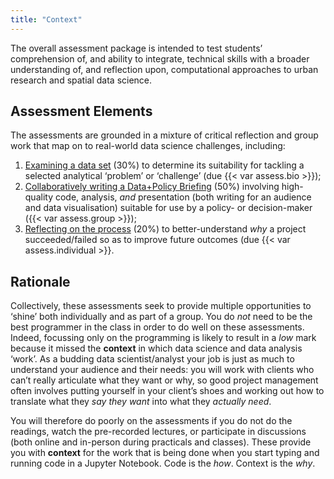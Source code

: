 ```yaml
---
title: "Context"
---
```


The overall assessment package is intended to test students' comprehension of, and ability to integrate, technical skills with a broader understanding of, and reflection upon, computational approaches to urban research and spatial data science. 

## Assessment Elements

The assessments are grounded in a mixture of critical reflection and group work that map on to real-world data science challenges, including:

1. [Examining a data set](./audit.qmd) (30%) to determine its suitability for tackling a selected analytical 'problem' or 'challenge' (due {{< var assess.bio >}});
2. [Collaboratively writing a Data+Policy Briefing](./group.qmd) (50%) involving high-quality code, analysis, *and* presentation (both writing for an audience and data visualisation) suitable for use by a policy- or decision-maker ({{< var assess.group >}});
3. [Reflecting on the process](./individual.qmd) (20%) to better-understand *why* a project succeeded/failed so as to improve future outcomes (due {{< var assess.individual >}}.

## Rationale

Collectively, these assessments seek to provide multiple opportunities to 'shine' both individually and as part of a group. You do *not* need to be the best programmer in the class in order to do well on these assessments. Indeed, focussing only on the programming is likely to result in a *low* mark because it missed the **context** in which data science and data analysis 'work'. As a budding data scientist/analyst your job is just as much to understand your audience and their needs: you will work with clients who can't really articulate what they want or why, so good project management often involves putting yourself in your client's shoes and working out how to translate what they *say they want* into what they *actually need*.

You will therefore do poorly on the assessments if you do not do the readings, watch the pre-recorded lectures, or participate in discussions (both online and in-person during practicals and classes). These provide you with **context** for the work that is being done when you start typing and running code in a Jupyter Notebook. Code is the *how*. Context is the *why*.

